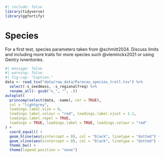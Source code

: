 ```r
#| include: false
library(tidyverse)
library(ggfortify)
```

# Species {.unnumbered}

For a first test, species parameters taken from @schmitt2024. Discuss limits and including more traits for more species such @vleminckx2021 or using Gentry ivnentories.

```r
#| message: false
#| warning: false
#| fig-cap: "Caption."
data <- read_tsv("data/raw_data/Paracou_species_troll.tsv") %>% 
  select(-s_seedmass, -s_regionalfreq) %>% 
  rename_all(~ gsub("s_", "", .))
autoplot(
  princomp(select(data, -name), cor = TRUE),
  col = "lightgrey",
  loadings.label.size = 6,
  loadings.label.colour = "red", loadings.label.vjust = 1.1,
  loadings.label.repel = TRUE,
  loadings = TRUE, loadings.label = TRUE, loadings.colour = "red"
) +
  coord_equal() +
  geom_hline(aes(yintercept = 0), col = "black", linetype = "dotted") +
  geom_vline(aes(xintercept = 0), col = "black", linetype = "dotted") +
  theme_bw() +
  theme(legend.position = "none")
```
